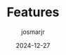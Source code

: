 ---
title: Features
date: 2024-12-27
description: Create stunning landing pages with customizable plug-and-play components
author: josmarjr
published: true
---